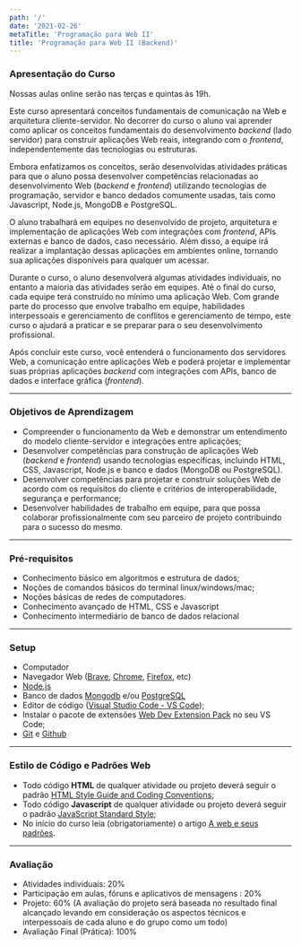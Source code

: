 ```yaml
---
path: '/'
date: '2021-02-26'
metaTitle: 'Programação para Web II'
title: 'Programação para Web II (Backend)'
---
```



### Apresentação do Curso

<InfoMessage showIcon>
  Nossas aulas online serão nas terças e quintas às 19h.
</InfoMessage>

Este curso apresentará conceitos fundamentais de comunicação na Web e arquitetura cliente-servidor. No decorrer do curso o aluno vai aprender como aplicar os conceitos fundamentais do desenvolvimento *backend* (lado servidor) para construir aplicações Web reais, integrando com o *frontend*, independentemente das tecnologias ou estruturas. 

Embora enfatizamos os conceitos, serão desenvolvidas atividades práticas para que o aluno possa desenvolver competências relacionadas ao desenvolvimento Web (*backend* e *frontend*) utilizando tecnologias de programação, servidor e banco dedados comumente usadas, tais como Javascript, Node.js, MongoDB e PostgreSQL.

O aluno trabalhará em equipes no desenvolvido de projeto, arquitetura e implementação de aplicações Web com integrações com *frontend*, APIs externas e banco de dados, caso necessário. Além disso, a equipe irá realizar a implantação dessas aplicações em ambientes online, tornando sua aplicações disponíveis para qualquer um acessar.

Durante o curso,  o aluno desenvolverá algumas atividades individuais,  no entanto a maioria das atividades serão em equipes. Até o final do curso, cada equipe terá construído no mínimo uma aplicação Web. Com grande parte do processo que envolve trabalho em equipe, habilidades interpessoais e gerenciamento de conflitos e gerenciamento de tempo, este curso o ajudará a praticar e se preparar para o seu desenvolvimento profissional.

Após concluir este curso, você entenderá o funcionamento dos servidores Web, a comunicação entre aplicações Web e poderá projetar e implementar suas próprias aplicações *backend* com integrações com APIs, banco de dados e interface gráfica (*frontend*).

---

### Objetivos de Aprendizagem

- Compreender o funcionamento da Web e demonstrar um entendimento do modelo cliente-servidor e integrações entre aplicações;
- Desenvolver competências para construção de aplicações Web (*backend* e *frontend*) usando tecnologias específicas, incluindo HTML, CSS, Javascript, Node.js e banco e dados (MongoDB ou PostgreSQL).
- Desenvolver competências para projetar e construir soluções Web de acordo com os requisitos do cliente e critérios de interoperabilidade, segurança e performance;
- Desenvolver habilidades de trabalho em equipe, para que possa colaborar profissionalmente com seu parceiro de projeto contribuindo para o sucesso do mesmo.

---

### Pré-requisitos

- Conhecimento básico em algoritmos e estrutura de dados;
- Noções de comandos básicos do terminal linux/windows/mac;
- Noções básicas de redes de computadores.
- Conhecimento avançado de HTML, CSS e Javascript
- Conhecimento intermediário de banco de dados relacional 
---


### Setup
- Computador 
- Navegador Web (<a href="https://brave.com/" target="_blank">Brave</a>, 
<a href="https://www.google.com/intl/pt-BR/chrome/" target="_blank">Chrome</a>, <a href="https://www.mozilla.org/en-US/firefox/new/" target="_blank">Firefox</a>, etc)
- <a href="https://nodejs.org/pt-br/download" target="_blank">Node.js</a>
- Banco de dados <a href="https://www.mongodb.com/" target="_blank">Mongodb</a> e/ou <a href="https://www.postgresql.org/" target="_blank">PostgreSQL</a> 
- Editor de código (<a href="https://code.visualstudio.com/" target="_blank">Visual Studio Code - VS Code</a>);
- Instalar o pacote de extensões <a href="https://marketplace.visualstudio.com/items?itemName=jesielviana.web-dev-extension-pack" target="_blank">Web Dev Extension Pack</a> no seu VS Code;
- <a href="https://git-scm.com/" target="_blank">Git</a> e <a href="https://github.com/" target="_blank">Github</a>
---


### Estilo de Código e Padrões Web
- Todo código **HTML** de qualquer atividade ou projeto deverá
 seguir o padrão [HTML Style Guide and Coding Conventions](https://www.w3schools.com/html/html5_syntax.asp);
- Todo código **Javascript** de qualquer atividade ou projeto deverá
 seguir o padrão [JavaScript Standard Style](https://standardjs.com/);
- No início do curso leia (obrigatoriamente) o artigo 
[A web e seus padrões](https://developer.mozilla.org/pt-BR/docs/Aprender/Getting_started_with_the_web/A_web_e_seus_padr%C3%B5es).
---

### Avaliação
- Atividades individuais: 20%
- Participação em aulas, fóruns e aplicativos de mensagens : 20%
- Projeto:  60% (A avaliação do projeto será baseada no resultado final alcançado levando em consideração os aspectos técnicos e interpessoais de cada aluno e do grupo como um todo)
- Avaliação Final (Prática): 100%

